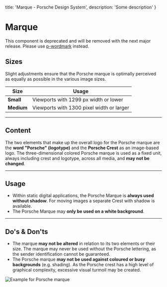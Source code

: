 
  title: 'Marque - Porsche Design System',
  description: 'Some description'
}

# Marque <ComponentStatus tagName="p-marque"></ComponentStatus>

<Notification heading="Deprecation hint" heading-tag="h2" state="error">
  This component is deprecated and will be removed with the next major release.
  Please use <a href="components/wordmark">p-wordmark</a> instead.
</Notification>

## Sizes

Slight adjustments ensure that the Porsche marque is optimally perceived as equally as possible in the various image
sizes.

| Size       | Usage                                     |
| ---------- | ----------------------------------------- |
| **Small**  | Viewports with 1299 px width or lower     |
| **Medium** | Viewports with 1300 pixel width or larger |

---

## Content

The two elements that make up the overall logo for the Porsche marque are the **word "Porsche" (logotype)** and the
**Porsche Crest** as an image-based logo. The three-dimensional colored Porsche marque is used as a fixed unit, always
including crest and logotype, across all media, and **may not be changed**.

---

## Usage

- Within static digital applications, the Porsche Marque is **always used without shadow**. For moving images a separate
Crest with shadow is available.
- The Porsche Marque may **only be used on a white background**.

---

## Do's & Don'ts

- The marque **may not be altered** in relation to its two elements or their size. The marque may never be used without
the Porsche lettering, as the sender identification cannot be guaranteed.
- The Porsche marque **may not be used against coloured or busy backgrounds** (e.g. shading). As the Porsche crest has a
high level of graphical complexity, excessive visual turmoil may be created.

![Example for Porsche marque](assets/porsche-marque-donts-01.png)
